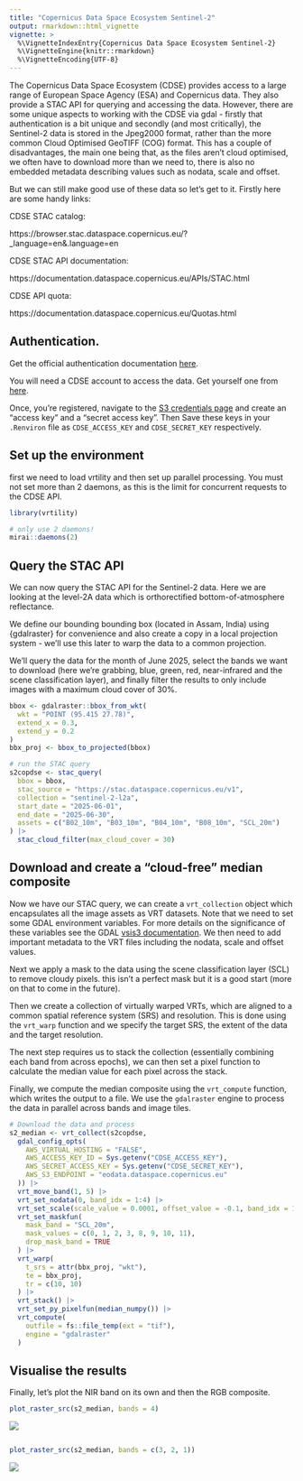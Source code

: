 ```yaml
---
title: "Copernicus Data Space Ecosystem Sentinel-2"
output: rmarkdown::html_vignette
vignette: >
  %\VignetteIndexEntry{Copernicus Data Space Ecosystem Sentinel-2}
  %\VignetteEngine{knitr::rmarkdown}
  %\VignetteEncoding{UTF-8}
---
```




The Copernicus Data Space Ecosystem (CDSE) provides access to a large range of
European Space Agency (ESA) and Copernicus data. They also provide a STAC API
for querying and accessing the data. However, there are some unique aspects to
working with the CDSE via gdal - firstly that authentication is a bit unique and
secondly (and most critically), the Sentinel-2 data is stored in the Jpeg2000
format, rather than the more common Cloud Optimised GeoTIFF (COG) format. 
This has a couple of disadvantages, the main one being that, as the files aren't
cloud optimised, we often have to download more than we need to, there is also 
no embedded metadata describing values such as nodata, scale and offset.

But we can still make good use of these data so let's get to it. Firstly here 
are some handy links: 

CDSE STAC catalog:

https://browser.stac.dataspace.copernicus.eu/?_language=en&.language=en

CDSE STAC API documentation:

https://documentation.dataspace.copernicus.eu/APIs/STAC.html

CDSE API quota:

https://documentation.dataspace.copernicus.eu/Quotas.html

## Authentication. 
Get the official authentication documentation [here](https://documentation.dataspace.copernicus.eu/APIs/S3.html).

You will need a CDSE account to access the data. Get yourself one from 
[here](https://identity.dataspace.copernicus.eu/auth/realms/CDSE/protocol/openid-connect/auth?client_id=cdse-public&response_type=code&scope=openid&redirect_uri=https%3A//dataspace.copernicus.eu/account/confirmed/1).

Once, you're registered, navigate to the [S3 credentials page](https://eodata-s3keysmanager.dataspace.copernicus.eu/)
and create an "access key" and a "secret access key". Then Save these keys in your
`.Renviron` file as `CDSE_ACCESS_KEY` and `CDSE_SECRET_KEY` respectively.


## Set up the environment

first we need to load vrtility and then set up parallel processing. You must not 
set more than 2 daemons, as this is the limit for concurrent requests to the 
CDSE API.



``` r
library(vrtility)

# only use 2 daemons!
mirai::daemons(2)
```

## Query the STAC API

We can now query the STAC API for the Sentinel-2 data. Here we are looking at 
the level-2A data which is orthorectified bottom-of-atmosphere reflectance. 

We define our bounding bounding box (located in Assam, India) using {gdalraster}
for convenience and also create a copy in a local projection system - we'll use
this later to warp the data to a common projection.

We'll query the data for the month of June 2025, select the bands we want to 
download (here we're grabbing, blue, green, red, near-infrared and the scene 
classification layer), and finally filter the results to only include
images with a maximum cloud cover of 30%.


``` r
bbox <- gdalraster::bbox_from_wkt(
  wkt = "POINT (95.415 27.78)",
  extend_x = 0.3,
  extend_y = 0.2
)
bbx_proj <- bbox_to_projected(bbox)

# run the STAC query
s2copdse <- stac_query(
  bbox = bbox,
  stac_source = "https://stac.dataspace.copernicus.eu/v1",
  collection = "sentinel-2-l2a",
  start_date = "2025-06-01",
  end_date = "2025-06-30",
  assets = c("B02_10m", "B03_10m", "B04_10m", "B08_10m", "SCL_20m")
) |>
  stac_cloud_filter(max_cloud_cover = 30)
```

## Download and create a "cloud-free" median composite

Now we have our STAC query, we can create a `vrt_collection` object which 
encapsulates all the image assets as VRT datasets. Note that we need to set some 
GDAL environment variables. For more details on the significance of these 
variables see the GDAL [vsis3 documentation](https://gdal.org/en/stable/user/virtual_file_systems.html#vsis3-aws-s3-files).
We then need to add important metadata to the VRT files including the nodata, 
scale and offset values. 

Next we apply a mask to the data using the scene classification layer (SCL) to 
remove cloudy pixels. this isn't a perfect mask but it is a good start (more on 
that to come in the future). 

Then we create a collection of virtually warped VRTs, which are aligned to a common
spatial reference system (SRS) and resolution. This is done using the `vrt_warp` function
and we specify the target SRS, the extent of the data and the target resolution.

The next step requires us to stack the collection (essentially combining each 
band from across epochs), we can then set a pixel function to calculate the
median value for each pixel across the stack.

Finally, we compute the median composite using the `vrt_compute` function,
which writes the output to a file. We use the `gdalraster` engine to
process the data in parallel across bands and image tiles.


``` r
# Download the data and process
s2_median <- vrt_collect(s2copdse,
  gdal_config_opts(
    AWS_VIRTUAL_HOSTING = "FALSE",
    AWS_ACCESS_KEY_ID = Sys.getenv("CDSE_ACCESS_KEY"),
    AWS_SECRET_ACCESS_KEY = Sys.getenv("CDSE_SECRET_KEY"),
    AWS_S3_ENDPOINT = "eodata.dataspace.copernicus.eu"
  )) |>
  vrt_move_band(1, 5) |>
  vrt_set_nodata(0, band_idx = 1:4) |>
  vrt_set_scale(scale_value = 0.0001, offset_value = -0.1, band_idx = 1:4) |>
  vrt_set_maskfun(
    mask_band = "SCL_20m",
    mask_values = c(0, 1, 2, 3, 8, 9, 10, 11),
    drop_mask_band = TRUE
  ) |>
  vrt_warp(
    t_srs = attr(bbx_proj, "wkt"),
    te = bbx_proj,
    tr = c(10, 10)
  ) |>
  vrt_stack() |>
  vrt_set_py_pixelfun(median_numpy()) |>
  vrt_compute(
    outfile = fs::file_temp(ext = "tif"),
    engine = "gdalraster"
  )
```

## Visualise the results

Finally, let's plot the NIR band on its own and then the RGB composite.


``` r
plot_raster_src(s2_median, bands = 4)
```

![](figure/s2-plots-1.png)

``` r

plot_raster_src(s2_median, bands = c(3, 2, 1))
```

![](figure/s2-plots-2.png)
